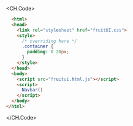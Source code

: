 <CH.Code>

```html index.html
  <html>
  <head>
    <link rel="stylesheet" href="fruitUI.css">
    <style>
      /* overriding here */
      .container {
        padding: 0 20px;
      }
    </style>
  </head>
  <body>
    <script src="fruitui.html.js"></script>
    <script>
      Navbar()
    </script>
  </body>
</html>
```
</CH.Code>